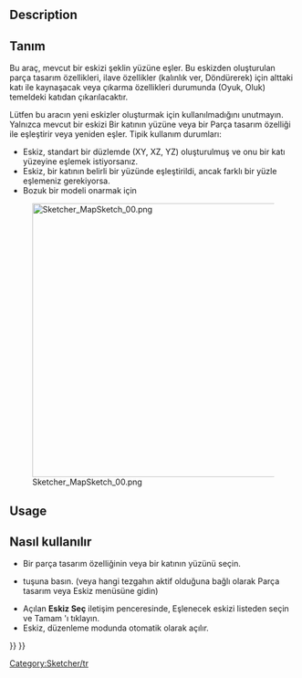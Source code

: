 <languages/>

{{Docnav
|[[Sketcher_Dialog|Dialog]]
|[[Sketcher_ReorientSketch|Reorient sketch ]]
|[[Sketcher_Workbench|Sketcher]]
|IconL=
|IconR=Sketcher_ReorientSketch.svg
|IconC=Workbench_Sketcher.svg
}}

<div class="mw-translate-fuzzy">
{{GuiCommand/tr
|Name=Sketcher MapSketch
|Name/tr=Eskizi yüze eşle
|Workbenches=[[Sketcher Workbench|Sketcher]], [[PartDesign Workbench|PartDesign]]
|MenuLocation=Part Design/Sketch → Map sketch to face...
|SeeAlso=[[Sketcher NewSketch|Create a new sketch]]
}}
</div>

==Description==

<div class="mw-translate-fuzzy">
==Tanım==
Bu araç, mevcut bir eskizi şeklin yüzüne eşler. Bu eskizden oluşturulan parça tasarım özellikleri, ilave özellikler (kalınlık ver, Döndürerek) için alttaki katı ile kaynaşacak veya çıkarma özellikleri durumunda (Oyuk, Oluk) temeldeki katıdan çıkarılacaktır.
</div>

<div class="mw-translate-fuzzy">
Lütfen bu aracın yeni eskizler oluşturmak için kullanılmadığını unutmayın. Yalnızca mevcut bir eskizi Bir katının yüzüne veya bir Parça tasarım özelliği ile eşleştirir veya yeniden eşler. Tipik kullanım durumları:
* Eskiz, standart bir düzlemde (XY, XZ, YZ) oluşturulmuş ve onu bir katı yüzeyine eşlemek istiyorsanız.
* Eskiz, bir katının belirli bir yüzünde eşleştirildi, ancak farklı bir yüzle eşlemeniz gerekiyorsa.
* Bozuk bir modeli onarmak için
</div>

[[File:Sketcher_MapSketch_00.png|480px|none]]

==Usage== 

<div class="mw-translate-fuzzy">
== Nasıl kullanılır ==
* Bir parça tasarım özelliğinin veya bir katının yüzünü seçin.
* {{KEY|[[Image:Sketcher_MapSketch.png|16px|Sketcher_MapSketch]][[Sketcher_MapSketch|Eskizi yüze eşle]]}} tuşuna basın. (veya hangi tezgahın aktif olduğuna bağlı olarak Parça tasarım veya Eskiz menüsüne gidin)
* Açılan '''Eskiz Seç''' iletişim penceresinde, Eşlenecek eskizi listeden seçin ve Tamam 'ı tıklayın.
* Eskiz, düzenleme modunda otomatik olarak açılır.
</div>


<div class="mw-translate-fuzzy">
[[Category:Sketcher/tr]]
</div>

{{Sketcher Tools navi{{#translation:}}}}
{{Userdocnavi{{#translation:}}}}